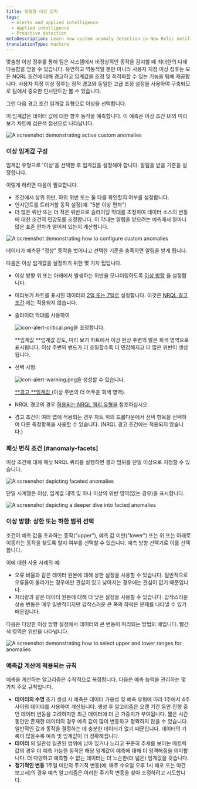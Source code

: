 ```yaml
---
title: 맞춤형 이상 감지
tags:
  - Alerts and applied intelligence
  - Applied intelligence
  - Proactive detection
metaDescription: Learn how custom anomaly detection in New Relic notifies you of unusual app behavior.
translationType: machine
---
```









맞춤형 이상 징후를 통해 팀은 시스템에서 비정상적인 동작을 감지할 때 최대한의 다재다능함을 얻을 수 있습니다. 유연하고 역동적일 뿐만 아니라 사용자 지정 이상 징후는 모든 NQRL 조건에 대해 경고하고 임계값을 조정 및 최적화할 수 있는 기능을 팀에 제공합니다. 사용자 지정 이상 징후는 정적 경고와 동일한 고급 조정 설정을 사용하여 구축되므로 팀에서 중요한 인시던트만 볼 수 있습니다.

그런 다음 경고 조건 임계값 유형으로 이상을 선택합니다.

이 임계값은 데이터 값에 대한 향후 동작을 예측합니다. 이 예측은 이상 조건 UI의 미리보기 차트에 검은색 점선으로 나타납니다.

<img
  title="How custom anomalies work"
  alt="A screenshot demonstrating active custom anomalies"
  src={alertsHowCustomAnomaliesWork}
/>

### 이상 임계값 구성

임계값 유형으로 '이상'을 선택한 후 임계값을 설정해야 합니다. 알림을 받을 기준을 설정합니다.

이렇게 하려면 다음이 필요합니다.

* 조건에서 상위 위반, 하위 위반 또는 둘 다를 확인할지 여부를 설정합니다.
* 인시던트를 트리거할 동작 설정(예: "5분 이상 편차")
* 더 많은 위반 또는 더 적은 위반으로 슬라이딩 막대를 조정하여 데이터 소스의 변동에 대한 조건의 민감도를 조정합니다. 이 막대는 알림을 받으려는 예측에서 얼마나 많은 표준 편차가 떨어져 있는지 계산합니다.

<img
  title="Custom anomaly configuration"
  alt="A screenshot demonstrating how to configure custom anomalies"
  src={alertsConfigureYourAnomalyThresholds}
/>

데이터가 예측된 "정상" 동작을 벗어나고 선택한 기준을 충족하면 알림을 받게 됩니다.

다음은 이상 임계값을 설정하기 위한 몇 가지 팁입니다.

* 이상 방향 위 또는 아래에서 발생하는 위반을 모니터링하도록 [이상 방향](#upper-lower) 을 설정합니다.

* 미리보기 차트를 표시된 데이터의 [2일 또는 7일로](#days) 설정합니다. 이것은 [NRQL 경고 조건](/docs/alerts/new-relic-alerts/defining-conditions/create-alert-conditions-nrql-queries) 에는 적용되지 않습니다.

* 슬라이더 막대를 사용하여

  <img title="Alerts v3: Critical alert icon" alt="icon-alert-critical.png" src={iconAlertCritical}>을 조정합니다.</img>

  **임계값 **임계값 감도, 미리 보기 차트에서 이상 현상 주변의 밝은 회색 영역으로 표시됩니다. 이상 주변의 밴드가 더 조밀할수록 더 민감해지고 더 많은 위반이 생성됩니다.

* 선택 사항:

  <img title="Alerts v3: Warning alert icon" alt="icon-alert-warning.png" src={iconAlertWarning}>을 생성할 수 있습니다.</img>

  [**경고 **임계값 ](/docs/alerts/new-relic-alerts/defining-conditions/set-thresholds-alert-condition#threshold-levels)(이상 주변의 더 어두운 회색 영역).

* NRQL 경고의 경우 [허용되는 NRQL 쿼리 유형을](/docs/alerts/new-relic-alerts/defining-conditions/create-alert-conditions-nrql-queries#threshold-types) 참조하십시오.

* 경고 조건이 여러 앱에 적용되는 경우 차트 위의 드롭다운에서 선택 항목을 선택하여 다른 측정항목을 사용할 수 있습니다. (NRQL 경고 조건에는 적용되지 않습니다.)

### 패싯 변칙 조건 [#anomaly-facets]

이상 조건에 대해 패싯 NRQL 쿼리를 실행하면 결과 범위를 단일 이상으로 지정할 수 있습니다.

<img
  title="Faceted anomalies"
  alt="A screenshot depicting faceted anomalies"
  src={alertsFacetedAnomalies}
/>

단일 시계열은 이상, 임계값 대역 및 하나 이상의 위반 영역(있는 경우)을 표시합니다.

<img
  title="Configured faceted anomalies"
  alt="A screenshot depicting a deeper dive into facted anomalies "
  src={alertsFacetedAnomaliesTwo}
/>

### 이상 방향: 상한 또는 하한 범위 선택

조건이 예측 값을 초과하는 동작("upper"), 예측 값 미만("lower") 또는 위 또는 아래로 이동하는 동작을 찾도록 할지 여부를 선택할 수 있습니다. 예측 방향 선택기로 이를 선택합니다.

이에 대한 사용 사례의 예:

* 오류 비율과 같은 데이터 원본에 대해 상한 설정을 사용할 수 있습니다. 일반적으로 오류율이 올라가는 경우에만 관심이 있고 낮아지는 경우에는 관심이 없기 때문입니다.
* 처리량과 같은 데이터 원본에 대해 더 낮은 설정을 사용할 수 있습니다. 갑작스러운 상승 변동은 매우 일반적이지만 갑작스러운 큰 폭의 하락은 문제를 나타낼 수 있기 때문입니다.

다음은 다양한 이상 방향 설정에서 데이터의 큰 변동이 처리되는 방법의 예입니다. 빨간색 영역은 위반을 나타냅니다.

<img
  title="A screenshot of anomaly details in the New Relic UI"
  alt="A screenshot demonstrating how to select upper and lower ranges for anomalies"
  src={alertsAnomaliesSetUpperandLowerRanges}
/>

### 예측값 계산에 적용되는 규칙

예측을 계산하는 알고리즘은 수학적으로 복잡합니다. 다음은 예측 능력을 관리하는 몇 가지 주요 규칙입니다.

* **데이터의 수명** 초기 생성 시 예측은 데이터 가용성 및 예측 유형에 따라 1주에서 4주 사이의 데이터를 사용하여 계산됩니다. 생성 후 알고리즘은 오랜 기간 동안 진행 중인 데이터 변동을 고려하지만 최근 데이터에 더 큰 가중치가 부여됩니다. 짧은 시간 동안만 존재한 데이터의 경우 예측 값이 많이 변동하고 정확하지 않을 수 있습니다. 일반적인 값과 동작을 결정하는 데 충분한 데이터가 없기 때문입니다. 데이터의 기록이 많을수록 예측 및 임계값이 더 정확해집니다.
* **데이터** 의 일관성 일관된 범위에 남아 있거나 느리고 꾸준히 추세를 보이는 메트릭 값의 경우 더 예측 가능한 동작은 해당 임계값이 예측에 대해 더 엄격해짐을 의미합니다. 더 다양하고 예측할 수 없는 데이터는 더 느슨한(더 넓은) 임계값을 갖습니다.
* **정기적인 변동** 1주일 미만의 주기적 변동(예: 매주 수요일 오후 1시 배포 또는 야간 보고서)의 경우 예측 알고리즘은 이러한 주기적 변동을 찾아 조정하려고 시도합니다.